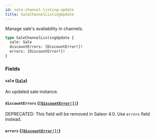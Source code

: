 ```yaml
---
id: sale-channel-listing-update
title: SaleChannelListingUpdate
---
```


Manage sale's availability in channels.

```graphql
type SaleChannelListingUpdate {
  sale: Sale
  discountErrors: [DiscountError!]!
  errors: [DiscountError!]!
}
```

### Fields

#### `sale` ([`Sale`](/docs/developer/api-reference/objects/sale))

An updated sale instance.

#### `discountErrors` ([`[DiscountError!]!`](/docs/developer/api-reference/objects/discount-error))

<span class="badge badge--warning">DEPRECATED: This field will be removed in Saleor 4.0. Use `errors` field instead.</span>

#### `errors` ([`[DiscountError!]!`](/docs/developer/api-reference/objects/discount-error))
